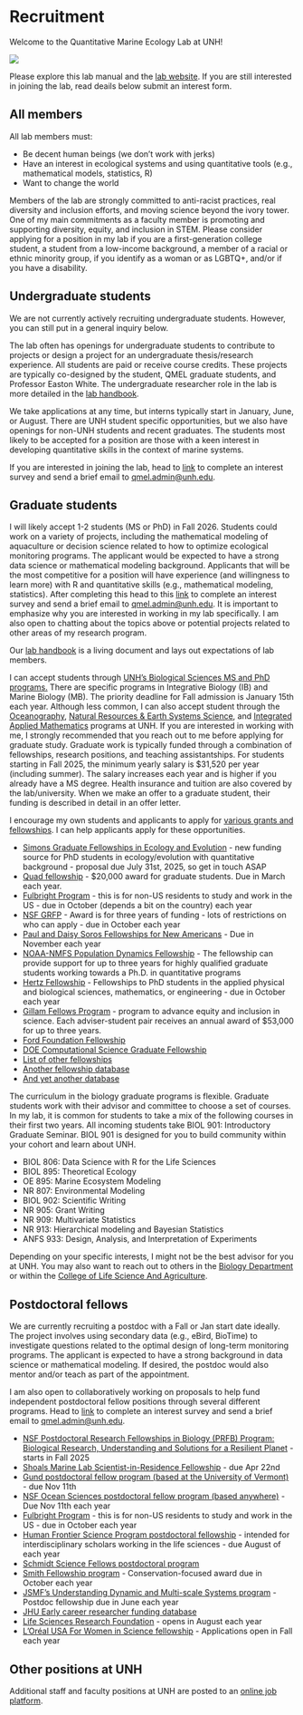 # Recruitment {#recruitment}

Welcome to the Quantitative Marine Ecology Lab at UNH!

![](img/forestgump.gif)

Please explore this lab manual and the [lab website](https://quantmarineecolab.github.io/). If you are still interested in joining the lab, read deails below submit an interest form.

## All members

All lab members must:

- Be decent human beings (we don’t work with jerks)
- Have an interest in ecological systems and using quantitative tools (e.g., mathematical models, statistics, R)
- Want to change the world

Members of the lab are strongly committed to anti-racist practices, real diversity and inclusion efforts, and moving science beyond the ivory tower. One of my main commitments as a faculty member is promoting and supporting diversity, equity, and inclusion in STEM. Please consider applying for a position in my lab if you are a first-generation college student, a student from a low-income background, a member of a racial or ethnic minority group, if you identify as a woman or as LGBTQ+, and/or if you have a disability.


## Undergraduate students

We are not currently actively recruiting undergraduate students. However, you can still put in a general inquiry below. 

The lab often has openings for undergraduate students to contribute to projects or design a project for an undergraduate thesis/research experience. All students are paid or receive course credits. These projects are typically co-designed by the student, QMEL graduate students, and Professor Easton White. The undergraduate researcher role in the lab is more detailed in the [lab handbook](https://quantmarineecolab.github.io/lab-manual/06-training-undergrads-and-interns.html).

We take applications at any time, but interns typically start in January, June, or August. There are UNH student specific opportunities, but we also have openings for non-UNH students and recent graduates. The students most likely to be accepted for a position are those with a keen interest in developing quantitative skills in the context of marine systems.

If you are interested in joining the lab, head to [link](https://forms.office.com/r/sAbUJvMiRv) to complete an interest survey and send a brief email to [qmel.admin@unh.edu](mailto:qmel.admin@unh.edu).


## Graduate students

I will likely accept 1-2 students (MS or PhD) in Fall 2026. Students could work on a variety of projects, including the mathematical modeling of aquaculture or decision science related to how to optimize ecological monitoring programs. The applicant would be expected to have a strong data science or mathematical modeling background. Applicants that will be the most competitive for a position will have experience (and willingness to learn more) with R and quantitative skills (e.g., mathematical modeling, statistics). After completing this head to this [link](https://forms.office.com/r/sAbUJvMiRv) to complete an interest survey and send a brief email to [qmel.admin@unh.edu](mailto:qmel.admin@unh.edu). It is important to emphasize why you are interested in working in my lab specifically. I am also open to chatting about the topics above or potential projects related to other areas of my research program. 

Our [lab handbook](https://quantmarineecolab.github.io/lab-manual/) is a living document and lays out expectations of lab members. 

I can accept students through [UNH's Biological Sciences MS and PhD programs.](https://colsa.unh.edu/biological-sciences) There are specific programs in Integrative Biology (IB) and Marine Biology (MB). The priority deadline for Fall admission is January 15th each year. Although less common, I can also accept student through the [Oceanography](https://ceps.unh.edu/earth-sciences/academics), [Natural Resources & Earth Systems Science](https://gradschool.unh.edu/natural-resources-earth-systems-science-phd), and [Integrated Applied Mathematics](https://ceps.unh.edu/integrated-applied-mathematics/academics) programs at UNH. If you are interested in working with me, I strongly recommended that you reach out to me before applying for graduate study. Graduate work is typically funded through a combination of fellowships, research positions, and teaching assistantships. For students starting in Fall 2025, the minimum yearly salary is $31,520 per year (including summer). The salary increases each year and is higher if you already have a MS degree. Health insurance and tuition are also covered by the lab/university. When we make an offer to a graduate student, their funding is described in detail in an offer letter. 

I encourage my own students and applicants to apply for [various grants and fellowships](https://quantmarineecolab.github.io/lab-manual/12-grants.html). I can help applicants apply for these opportunities. 

- [Simons Graduate Fellowships in Ecology and Evolution](https://www.simonsfoundation.org/grant/simons-graduate-fellowships-in-ecology-and-evolution/) - new funding source for PhD students in ecology/evolution with quantitative background - proposal due July 31st, 2025, so get in touch ASAP
- [Quad fellowship](https://www.quadfellowship.org/apply) - $20,000 award for graduate students. Due in March each year.
- [Fulbright Program](https://us.fulbrightonline.org/) - this is for non-US residents to study and work in the US - due in October (depends a bit on the country) each year
- [NSF GRFP](https://www.nsfgrfp.org/) - Award is for three years of funding - lots of restrictions on who can apply - due in October each year
- [Paul and Daisy Soros Fellowships for New Americans](https://www.pdsoros.org/) - Due in November each year
- [NOAA-NMFS Population Dynamics Fellowship](https://seagrant.noaa.gov/nmfs-sg-fellowship/) - The fellowship can provide support for up to three years for highly qualified graduate students working towards a Ph.D. in quantitative programs 
- [Hertz Fellowship](https://www.hertzfoundation.org/the-fellowship/apply-for-fellowship/) - Fellowships to PhD students in the applied physical and biological sciences, mathematics, or engineering - due in October each year
- [Gillam Fellows Program](https://www.hhmi.org/programs/gilliam-fellows) - program to advance equity and inclusion in science. Each adviser-student pair receives an annual award of $53,000 for up to three years. 
- [Ford Foundation Fellowship](https://sites.nationalacademies.org/pga/fordfellowships/index.htm)
- [DOE Computational Science Graduate Fellowship](https://www.krellinst.org/csgf/)
- [List of other fellowships](https://grad.ncsu.edu/student-funding/fellowships-and-grants/national/nationally-competitive-graduate-fellowships/)
- [Another fellowship database](https://www.pathwaystoscience.org/grad.aspx)
- [And yet another database](https://apps.grad.illinois.edu/fellowship-finder/SearchResult/selectedValues=11&31&28&SearchBy=)

The curriculum in the biology graduate programs is flexible. Graduate students work with their advisor and committee to choose a set of courses. In my lab, it is common for students to take a mix of the following courses in their first two years. All incoming students take BIOL 901: Introductory Graduate Seminar. BIOL 901 is designed for you to build community within your cohort and learn about UNH.

- BIOL 806: Data Science with R for the Life Sciences
- BIOL 895: Theoretical Ecology
- OE 895: Marine Ecosystem Modeling
- NR 807: Environmental Modeling
- BIOL 902: Scientific Writing
- NR 905: Grant Writing
- NR 909: Multivariate Statistics
- NR 913: Hierarchical modeling and Bayesian Statistics
- ANFS 933: Design, Analysis, and Interpretation of Experiments


Depending on your specific interests, I might not be the best advisor for you at UNH. You may also want to reach out to others in the [Biology Department](https://colsa.unh.edu/biological-sciences/people) or within the [College of Life Science And Agriculture](https://colsa.unh.edu/). 




## Postdoctoral fellows

We are currently recruiting a postdoc with a Fall or Jan start date ideally. The project involves using secondary data (e.g., eBird, BioTime) to investigate questions related to the optimal design of long-term monitoring programs. The applicant is expected to have a strong background in data science or mathematical modeling. If desired, the postdoc would also mentor and/or teach as part of the appointment. 

I am also open to collaboratively working on proposals to help fund independent postdoctoral fellow positions through several different programs. Head to [link](https://forms.office.com/r/sAbUJvMiRv) to complete an interest survey and send a brief email to [qmel.admin@unh.edu](mailto:qmel.admin@unh.edu).


- [NSF Postdoctoral Research Fellowships in Biology (PRFB) Program: Biological Research, Understanding and Solutions for a Resilient Planet](https://www.nsf.gov/pubs/2024/nsf24108/nsf24108.jsp?WT.mc_ev=click&WT.mc_id=&utm_medium=email&utm_source=govdelivery) - starts in Fall 2025
- [Shoals Marine Lab Scientist-in-Residence Fellowship](https://www.shoalsmarinelaboratory.org/sirf) - due Apr 22nd
- [Gund postdoctoral fellow program (based at the University of Vermont)](http://go.uvm.edu/nia9k) - due Nov 11th
- [NSF Ocean Sciences postdoctoral fellow program (based anywhere)](https://beta.nsf.gov/funding/opportunities/ocean-sciences-postdoctoral-research-fellowships-oce-prf-0) - Due Nov 11th each year
- [Fulbright Program](https://us.fulbrightonline.org/) - this is for non-US residents to study and work in the US - due in October each year
- [Human Frontier Science Program postdoctoral fellowship](https://www.hfsp.org/funding/hfsp-funding/postdoctoral-fellowships) - intended for interdisciplinary scholars working in the life sciences - due August of each year
- [Schmidt Science Fellows postdoctoral program](https://schmidtsciencefellows.org/selection/)
- [Smith Fellowship program](https://conbio.org/mini-sites/smith-fellows) - Conservation-focused award due in October each year
- [JSMF's Understanding Dynamic and Multi-scale Systems program](https://www.jsmf.org/apply/fellowship/) - Postdoc fellowship due in June each year
- [JHU Early career researcher funding database](https://research.jhu.edu/rdt/funding-opportunities/early-career/) 
- [Life Sciences Research Foundation](https://lsrf.org/apply/) - opens in August each year
- [L'Oréal USA For Women in Science fellowship](https://www.loreal.com/en/usa/pages/group/fwis/) - Applications open in Fall each year







## Other positions at UNH

Additional staff and faculty positions at UNH are posted to an [online job platform](https://usnh.wd5.myworkdayjobs.com/Careers).
